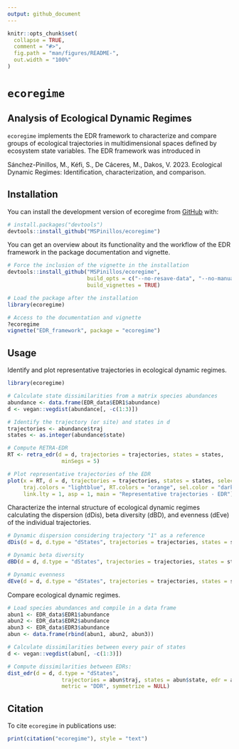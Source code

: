 ```yaml
---
output: github_document
---
```


<!-- README.md is generated from README.Rmd. Please edit that file -->

```r
knitr::opts_chunk$set(
  collapse = TRUE,
  comment = "#>",
  fig.path = "man/figures/README-",
  out.width = "100%"
)
```

# `ecoregime`

## Analysis of Ecological Dynamic Regimes

<!-- badges: start -->
<!-- badges: end -->

`ecoregime` implements the EDR framework to characterize and compare groups of ecological trajectories in multidimensional spaces defined by ecosystem state variables. The EDR framework was introduced in 

Sánchez-Pinillos, M., Kéfi, S., De Cáceres, M., Dakos, V. 2023. Ecological Dynamic Regimes: Identification, characterization, and comparison.

## Installation

You can install the development version of ecoregime from [GitHub](https://github.com/) with:

``` r
# install.packages("devtools")
devtools::install_github("MSPinillos/ecoregime")
```

You can get an overview about its functionality and the workflow of the EDR framework in the package documentation and vignette.

``` r
# Force the inclusion of the vignette in the installation
devtools::install_github("MSPinillos/ecoregime", 
                         build_opts = c("--no-resave-data", "--no-manual"),
                         build_vignettes = TRUE)

# Load the package after the installation
library(ecoregime)

# Access to the documentation and vignette
?ecoregime
vignette("EDR_framework", package = "ecoregime")

```

## Usage

Identify and plot representative trajectories in ecological dynamic regimes.

```r
library(ecoregime)

# Calculate state dissimilarities from a matrix species abundances
abundance <- data.frame(EDR_data$EDR1$abundance)
d <- vegan::vegdist(abundance[, -c(1:3)])

# Identify the trajectory (or site) and states in d
trajectories <- abundance$traj
states <- as.integer(abundance$state)

# Compute RETRA-EDR
RT <- retra_edr(d = d, trajectories = trajectories, states = states,
                 minSegs = 5)

# Plot representative trajectories of the EDR
plot(x = RT, d = d, trajectories = trajectories, states = states, select_RT = "T2",
     traj.colors = "lightblue", RT.colors = "orange", sel.color = "darkgreen",
     link.lty = 1, asp = 1, main = "Representative trajectories - EDR")

```

Characterize the internal structure of ecological dynamic regimes calculating the dispersion (dDis), beta diversity (dBD), and evenness (dEve) of the individual trajectories.

```r
# Dynamic dispersion considering trajectory "1" as a reference
dDis(d = d, d.type = "dStates", trajectories = trajectories, states = states, reference = "1")

# Dynamic beta diversity
dBD(d = d, d.type = "dStates", trajectories = trajectories, states = states)

# Dynamic evenness
dEve(d = d, d.type = "dStates", trajectories = trajectories, states = states)

```

Compare ecological dynamic regimes.

```r
# Load species abundances and compile in a data frame
abun1 <- EDR_data$EDR1$abundance
abun2 <- EDR_data$EDR2$abundance
abun3 <- EDR_data$EDR3$abundance
abun <- data.frame(rbind(abun1, abun2, abun3))

# Calculate dissimilarities between every pair of states
d <- vegan::vegdist(abun[, -c(1:3)])

# Compute dissimilarities between EDRs:
dist_edr(d = d, d.type = "dStates",
                 trajectories = abun$traj, states = abun$state, edr = abun$EDR,
                 metric = "DDR", symmetrize = NULL)

```

## Citation

To cite `ecoregime` in publications use:

```r
print(citation("ecoregime"), style = "text")
```


